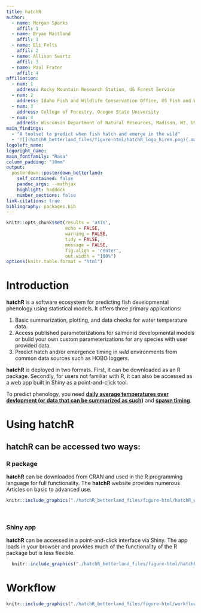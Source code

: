 ```yaml
---
title: hatchR
author:
  - name: Morgan Sparks
    affil: 1
  - name: Bryan Maitland
    affil: 1
  - name: Eli Felts
    affil: 2
  - name: Allison Swartz
    affil: 3
  - name: Paul Frater
    affil: 4
affiliation:
  - num: 1
    address: Rocky Mountain Research Station, US Forest Service
  - num: 2
    address: Idaho Fish and Wildlife Conservation Office, US Fish and Wildlife Service
  - num: 3
    address: College of Forestry, Oregon State University
  - num: 4
    address: Wisconsin Department of Natural Resources, Madison, WI, USA
main_findings:
  - "A toolset to predict when fish hatch and emerge in the wild"
  - '![](hatchR_betterland_files/figure-html/hatchR_logo_hires.png){.main_pic}'
logoleft_name: 
logoright_name:
main_fontfamily: "Rasa"
column_padding: "10mm"
output: 
  posterdown::posterdown_betterland:
    self_contained: false
    pandoc_args: --mathjax
    highlight: haddock
    number_sections: false
link-citations: true
bibliography: packages.bib
---
```


```r
knitr::opts_chunk$set(results = 'asis',
                      echo = FALSE,
                      warning = FALSE,
                      tidy = FALSE,
                      message = FALSE,
                      fig.align = 'center',
                      out.width = "100%")
options(knitr.table.format = "html") 

```

# Introduction

**hatchR** is a software ecosystem for predicting fish developmental phenology using statistical models. It offers three primary applications:

1.  Basic summarization, plotting, and data checks for water temperature data.
2.  Access published parameterizations for salmonid developmental models or build your own custom parameterizations for any species with user provided data.
3.  Predict hatch and/or emergence timing in *wild* environments from common data sources such as HOBO loggers.

**hatchR** is deployed in two formats. First, it can be downloaded as an R package. Secondly, for users not familiar with R, it can also be accessed as a web app built in Shiny as a point-and-click tool.

To predict phenology, you need [**daily average temperatures over devlopment (or data that can be summarized as such**]{.underline}**)** and [**spawn timing**]{.underline}.

# Using hatchR

## **hatchR** can be accessed two ways:

### R package

**hatchR** can be downloaded from CRAN and used in the R programming language for full functionality. The **hatchR** website provides numerous Articles on basic to advanced use.

```r

knitr::include_graphics("./hatchR_betterland_files/figure-html/hatchR_website.png")
```

<br>


### Shiny app

**hatchR** can be accessed in a point-and-click interface via Shiny. The app loads in your browser and provides much of the functionality of the R package but is less flexible.

```r

  knitr::include_graphics("./hatchR_betterland_files/figure-html/hatchR_shiny.png")
```

# Workflow

```r

knitr::include_graphics("./hatchR_betterland_files/figure-html/workflow.png")
```
